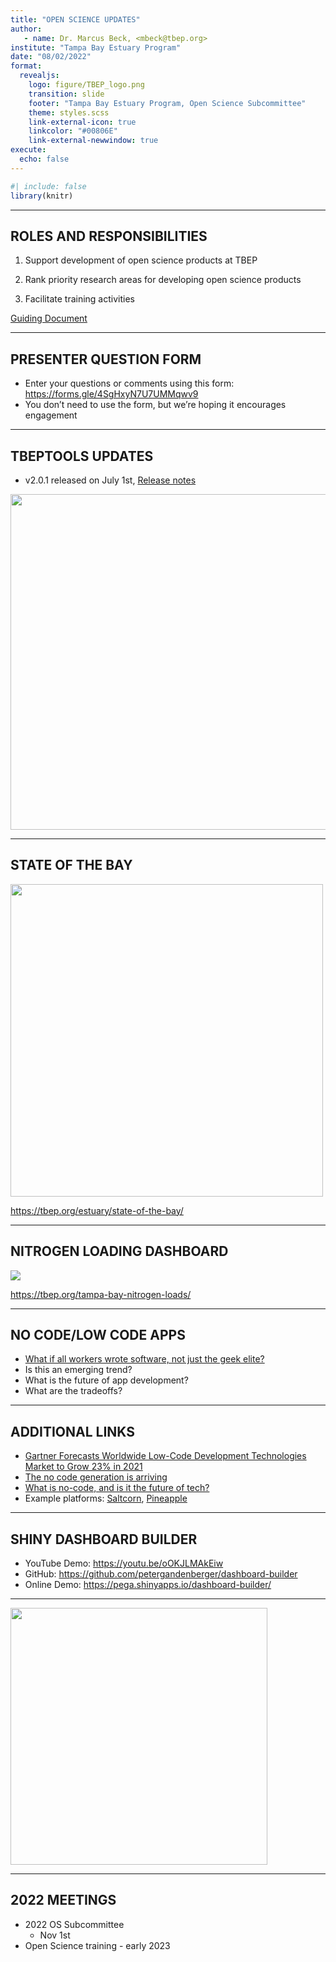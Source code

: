 ```yaml
---
title: "OPEN SCIENCE UPDATES"
author: 
   - name: Dr. Marcus Beck, <mbeck@tbep.org>
institute: "Tampa Bay Estuary Program"
date: "08/02/2022"
format:
  revealjs:
    logo: figure/TBEP_logo.png
    transition: slide
    footer: "Tampa Bay Estuary Program, Open Science Subcommittee"
    theme: styles.scss
    link-external-icon: true
    linkcolor: "#00806E"
    link-external-newwindow: true
execute:
  echo: false
---
```


```r
#| include: false
library(knitr)
```

------------------------------------------------------------------------

## ROLES AND RESPONSIBILITIES

1.  Support development of open science products at TBEP

2.  Rank priority research areas for developing open science products

3.  Facilitate training activities

[Guiding Document](https://docs.google.com/document/d/1w6dVTwfYYDRVzGPXy0jyHxV4mwOutEY_ISMP1oAdZ_c/edit)

------------------------------------------------------------------------

## PRESENTER QUESTION FORM

-   Enter your questions or comments using this form: <https://forms.gle/4SgHxyN7U7UMMqwv9>
-   You don't need to use the form, but we're hoping it encourages engagement

------------------------------------------------------------------------

## TBEPTOOLS UPDATES

-   v2.0.1 released on July 1st, [Release notes](https://github.com/tbep-tech/tbeptools/releases/tag/v2.0.1)

![](figure/colorscheme.png){width="537"}

------------------------------------------------------------------------

## STATE OF THE BAY

![](figure/sob2022.png){fig-align="center" width="500"}

<https://tbep.org/estuary/state-of-the-bay/>

------------------------------------------------------------------------

## NITROGEN LOADING DASHBOARD

![](figure/TN-summary.png){fig-align="center"}

<https://tbep.org/tampa-bay-nitrogen-loads/>

------------------------------------------------------------------------

## NO CODE/LOW CODE APPS

-   [What if all workers wrote software, not just the geek elite?](https://www.economist.com/business/2022/01/29/what-if-all-workers-wrote-software-not-just-the-geek-elite)
-   Is this an emerging trend?
-   What is the future of app development?
-   What are the tradeoffs?

------------------------------------------------------------------------

## ADDITIONAL LINKS

-   [Gartner Forecasts Worldwide Low-Code Development Technologies Market to Grow 23% in 2021](https://www.gartner.com/en/newsroom/press-releases/2021-02-15-gartner-forecasts-worldwide-low-code-development-technologies-market-to-grow-23-percent-in-2021)
-   [The no code generation is arriving](https://techcrunch.com/2020/10/26/the-no-code-generation-is-arriving/)
-   [What is no-code, and is it the future of tech?](https://www.howtogeek.com/768170/what-is-no-code-and-is-it-the-future-of-tech/)
-   Example platforms: [Saltcorn](https://saltcorn.com/), [Pineapple](https://www.pineapple.build/)

------------------------------------------------------------------------

## SHINY DASHBOARD BUILDER

-   YouTube Demo: <https://youtu.be/oOKJLMAkEiw>
-   GitHub: <https://github.com/petergandenberger/dashboard-builder>
-   Online Demo: <https://pega.shinyapps.io/dashboard-builder/>

------------------------------------------------------------------------

![](figure/htmlpsychopath.PNG){fig-align="center" width="411"}

------------------------------------------------------------------------

## 2022 MEETINGS

-   2022 OS Subcommittee
    -   Nov 1st
-   Open Science training - early 2023

